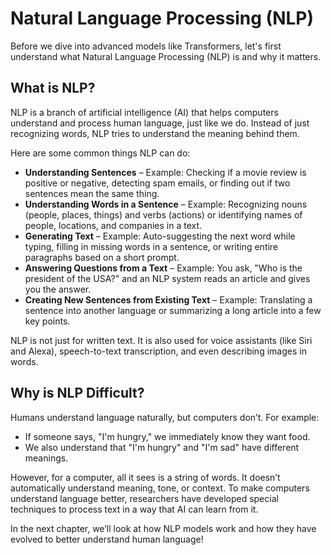 
# **Natural Language Processing (NLP)**  

Before we dive into advanced models like Transformers, let's first understand what Natural Language Processing (NLP) is and why it matters.  

## **What is NLP?**  

NLP is a branch of artificial intelligence (AI) that helps computers understand and process human language, just like we do. Instead of just recognizing words, NLP tries to understand the meaning behind them.  

Here are some common things NLP can do:  

- **Understanding Sentences** – Example: Checking if a movie review is positive or negative, detecting spam emails, or finding out if two sentences mean the same thing.  
- **Understanding Words in a Sentence** – Example: Recognizing nouns (people, places, things) and verbs (actions) or identifying names of people, locations, and companies in a text.  
- **Generating Text** – Example: Auto-suggesting the next word while typing, filling in missing words in a sentence, or writing entire paragraphs based on a short prompt.  
- **Answering Questions from a Text** – Example: You ask, "Who is the president of the USA?" and an NLP system reads an article and gives you the answer.  
- **Creating New Sentences from Existing Text** – Example: Translating a sentence into another language or summarizing a long article into a few key points.  

NLP is not just for written text. It is also used for voice assistants (like Siri and Alexa), speech-to-text transcription, and even describing images in words.  

## **Why is NLP Difficult?**  

Humans understand language naturally, but computers don’t. For example:  

- If someone says, "I'm hungry," we immediately know they want food.  
- We also understand that "I'm hungry" and "I'm sad" have different meanings.  

However, for a computer, all it sees is a string of words. It doesn’t automatically understand meaning, tone, or context. To make computers understand language better, researchers have developed special techniques to process text in a way that AI can learn from it.  

In the next chapter, we’ll look at how NLP models work and how they have evolved to better understand human language!  
